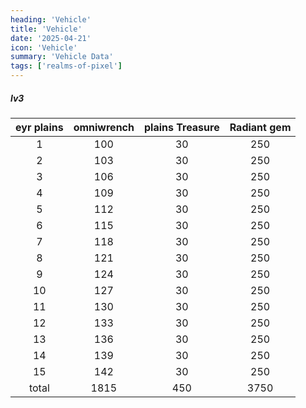 ```yaml
---
heading: 'Vehicle'
title: 'Vehicle'
date: '2025-04-21'
icon: 'Vehicle'
summary: 'Vehicle Data'
tags: ['realms-of-pixel']
---
```

##### lv3
eyr plains |	omniwrench |	plains Treasure |	Radiant gem
| :---:          |     :---:      |          :---:  |  :---:  |
1	|100|30	|250
2	|103|30	|250
3	|106|30	|250
4	|109|30	|250
5	|112|30	|250
6	|115|30	|250
7	|118|30	|250
8	|121|30	|250
9	|124|30	|250
10	|127|30	|250
11	|130|30	|250
12	|133|30	|250
13	|136|30	|250
14	|139|30	|250
15	|142|30	|250
total	|1815|450|	3750